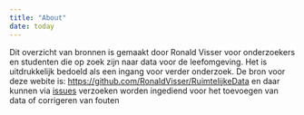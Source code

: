 ```yaml
---
title: "About"
date: today
---
```


Dit overzicht van bronnen is gemaakt door Ronald Visser voor onderzoekers en studenten die op zoek zijn naar data voor de leefomgeving. Het is uitdrukkelijk bedoeld als een ingang voor verder onderzoek. De bron voor deze webite is: <https://github.com/RonaldVisser/RuimtelijkeData> en daar kunnen via [issues](https://github.com/RonaldVisser/RuimtelijkeData/issues/new) verzoeken worden ingediend voor het toevoegen van data of corrigeren van fouten

